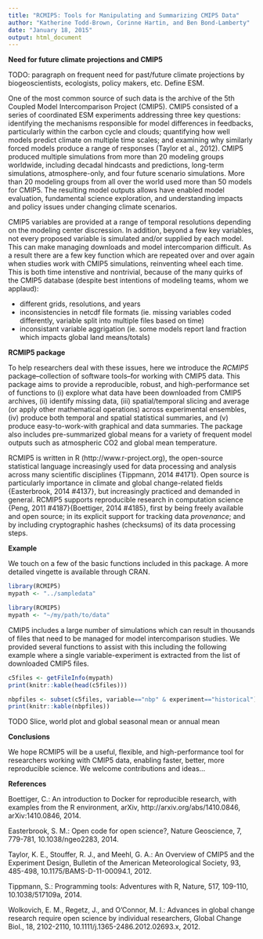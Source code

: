 ```yaml
---
title: "RCMIP5: Tools for Manipulating and Summarizing CMIP5 Data"
author: "Katherine Todd-Brown, Corinne Hartin, and Ben Bond-Lamberty"
date: "January 18, 2015"
output: html_document
---
```


**Need for future climate projections and CMIP5**

TODO: paragraph on frequent need for past/future climate projections by biogeoscientists, ecologists, policy makers, etc. Define ESM.

One of the most common source of such data is the archive of the 5th Coupled Model Intercomparison Project (CMIP5). CMIP5 consisted of a series of coordinated ESM experiments addressing three key questions: identifying the mechanisms responsible for model differences in feedbacks, particularly within the carbon cycle and clouds; quantifying how well models predict climate on multiple time scales; and examining why similarly forced models produce a range of responses (Taylor et al., 2012). CMIP5 produced multiple simulations from more than 20 modeling groups worldwide, including decadal hindcasts and predictions, long-term simulations, atmosphere-only, and four future scenario simulations. More than 20 modeling groups from all over the world used more than 50 models for CMIP5. The resulting model outputs allows have enabled model evaluation, fundamental science exploration, and understanding impacts and policy issues under changing climate scenarios.

CMIP5 variables are provided at a range of temporal resolutions depending on the modeling center discression. In addition, beyond a few key variables, not every proposed variable is simulated and/or supplied by each model. This can make managing downloads and model intercomparion difficult. As a result there are a few key function which are repeated over and over again when studies work with CMIP5 simulations, reinventing wheel each time. This is both time intenstive and nontrivial, because of the many quirks of the CMIP5 database (despite best intentions of modeling teams, whom we applaud):

* different grids, resolutions, and years
* inconsistencies in netcdf file formats (ie. missing variables coded differently, variable split into multiple files based on time)
* inconsistant variable aggrigation (ie. some models report land fraction which impacts global land means/totals)

**RCMIP5 package**

To help researchers deal with these issues, here we introduce the *RCMIP5* package--collection of software tools--for working with CMIP5 data. This package aims to provide a reproducible, robust, and high-performance set of functions to (i) explore what data have been downloaded from CMIP5 archives, (ii) identify missing data, (iii) spatial/temporal slicing and average (or apply other mathematical operations) across experimental ensembles, (iv) produce both temporal and spatial statistical summaries, and (v) produce easy-to-work-with graphical and data summaries. The package also includes pre-summarized global means for a variety of frequent model outputs such as atmospheric CO2 and global mean temperature.

RCMIP5 is written in R (http://www.r-project.org), the open-source statistical language increasingly used for data processing and analysis across many scientific disciplines {Tippmann, 2014 #4171}. Open source is particularly importance in climate and global change-related fields {Easterbrook, 2014 #4137}, but increasingly practiced and demanded in general. RCMIP5 supports reproducible research in computation science {Peng, 2011 #4187}{Boettiger, 2014 #4185}, first by being freely available and open source; in its explicit support for tracking data *provenance*; and by including cryptographic hashes (checksums) of its data processing steps.

**Example**

We touch on a few of the basic functions included in this package. A more detailed vingette is available through CRAN.

```r
library(RCMIP5)
mypath <- "../sampledata"
```

```r
library(RCMIP5)
mypath <- "~/my/path/to/data"
```

CMIP5 includes a large number of simulations which can result in thousands of files that need to be managed for model intercomparison studies. We provided several functions to assist with this including the following example where a single variable-experiment is extracted from the list of downloaded CMIP5 files.

```r
c5files <- getFileInfo(mypath)
print(knitr::kable(head(c5files)))

nbpfiles <- subset(c5files, variable=="nbp" & experiment=="historical")
print(knitr::kable(nbpfiles))
```

TODO Slice, world plot and global seasonal mean or annual mean

**Conclusions**

We hope RCMIP5 will be a useful, flexible, and high-performance tool for researchers working with CMIP5 data, enabling faster, better, more reproducible science. We welcome contributions and ideas...


**References**

Boettiger, C.: An introduction to Docker for reproducible research, with examples from the R environment, arXiv, http://arxiv.org/abs/1410.0846, arXiv:1410.0846, 2014.

Easterbrook, S. M.: Open code for open science?, Nature Geoscience, 7, 779-781, 10.1038/ngeo2283, 2014.

Taylor, K. E., Stouffer, R. J., and Meehl, G. A.: An Overview of CMIP5 and the Experiment Design, Bulletin of the American Meteorological Society, 93, 485-498, 10.1175/BAMS-D-11-00094.1, 2012.

Tippmann, S.: Programming tools: Adventures with R, Nature, 517, 109-110, 10.1038/517109a, 2014.

Wolkovich, E. M., Regetz, J., and O'Connor, M. I.: Advances in global change research require open science by individual researchers, Global Change Biol., 18, 2102-2110, 10.1111/j.1365-2486.2012.02693.x, 2012.
